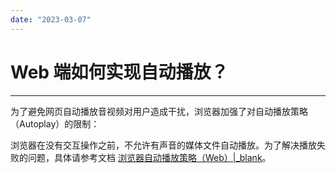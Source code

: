 ```yaml
---
date: "2023-03-07"
---
```

# Web 端如何实现自动播放？	

- - -


为了避免网页自动播放音视频对用户造成干扰，浏览器加强了对自动播放策略（Autoplay）的限制：

浏览器在没有交互操作之前，不允许有声音的媒体文件自动播放。为了解决播放失败的问题，具体请参考文档 [浏览器自动播放策略（Web）\|_blank](https://doc-zh.zego.im/article/5325)。